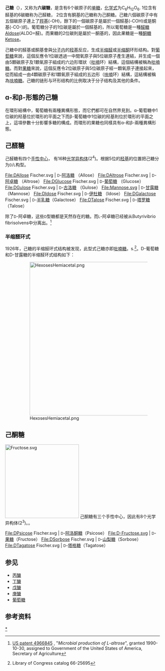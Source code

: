 {{noteTA
|G1=Lifesciences
}}
'''己糖'''（{{lang-en|Hexose}}），又称为'''六碳糖'''，是含有6个碳原子的[[单糖|单糖]]，[[化学式|化学式]]为C<sub>6</sub>H<sub>12</sub>O<sub>6</sub>. 1位含有醛基的6碳糖称为己醛糖， 2位含有酮基的己糖称为己酮糖。己糖六個碳原子中有五個碳原子連上了[[羥基|羥基]](-OH)，餘下的一個碳原子是屬於一個醛基(-COH)或是酮基(-CO-)的。葡萄糖分子的1位碳是屬於一個醛基的，所以葡萄糖是一種[[醛糖|醛糖]]Aldose(ALDO=醛)。而果糖的2位碳則是屬於一酮基的，因此果糖是一種[[酮糖|酮糖]]Ketose。

己糖中的醛基或酮基會與[[分子内|分子内]]的[[羟基|羟基]]反应，生成[[半缩醛|半缩醛]]或[[半缩酮|半缩酮]]环形结构。對[[葡萄糖|葡萄糖]]來說，這個反應令1位碳透過一中間氧原子與5位碳原子產生連結，并生成一個由5顆碳原子及1顆氧原子組成的六边形環狀（[[吡喃|吡喃]]环）結構，這個結構被稱為[[吡喃糖|吡喃糖]]。而對[[果糖|果糖]]來說，這個反應令2位碳原子與5位碳原子經一顆氧原子連接起來，從而組成一由4顆碳原子和1顆氧原子組成的五边形（[[呋喃|呋喃]]环）結構，這結構被稱為[[呋喃糖|呋喃糖]]。己糖的链形与环形结构的比例取决于分子结构及其他的条件。

==ɑ-和β-形態的己糖==
在環形結構中，葡萄糖有兩種異構形態，而它們都可在自然界見到。ɑ-葡萄糖中1位碳的羟基位於環形的平面之下而β-葡萄糖中1位碳的羟基則位於環形的平面之上，這項參數十分影響多糖的構成。而環形的果糖也同樣具有ɑ-和β-兩種異構形態。

==己醛糖==
己醛糖有四个[[手性中心|手性中心]]， 有16种[[光学异构体|光学异构体]](2<sup>4</sup>)。根据5位的[[羟基|羟基]]的位置把己糖分为<small>D</small>/<small>L</small>构型。
<gallery>
File:DAllose Fischer.svg | <small>D</small>-[[阿洛糖|阿洛糖]] （Allose）
File:DAltrose Fischer.svg | <small>D</small>-[[阿卓糖|阿卓糖]] （Altrose）
File:DGlucose Fischer.svg | <small>D</small>-[[葡萄糖|葡萄糖]] （Glucose）
File:DGulose Fischer.svg | <small>D</small>-[[古洛糖|古洛糖]] （Gulose）
File:Mannose.svg | <small>D</small>-[[甘露糖|甘露糖]]（Mannose）
File:DIdose Fischer.svg | <small>D</small>-[[伊杜糖|伊杜糖]] （Idose）
File:DGalactose Fischer.svg | <small>D</small>-[[半乳糖|半乳糖]]（Galactose）
File:DTalose Fischer.svg | <small>D</small>-[[塔罗糖|塔罗糖]]（Talose）
</gallery>

除了<small>D</small>-阿卓糖，这些<small>D</small>型糖都是天然存在的糖。而<small>L</small>-阿卓糖已经被从Butyrivibrio fibrisolvens中分离出。<ref>[http://v3.espacenet.com/textdoc?DB=EPODOC&IDX=US4966845 US patent 4966845] {{Wayback|url=http://v3.espacenet.com/textdoc?DB=EPODOC&IDX=US4966845 |date=20080416123503 }}, "''Microbial production of L-altrose''", granted 1990-10-30, assigned to Government of the United States of America, Secretary of Agriculture</ref>

===半缩醛环式===
1926年，己糖的半缩醛环式结构被发现，此型式己糖亦即[[吡喃糖|吡喃糖]]。s.<ref name="m_b">{{cite book|author=Morrison, Robert Thornton and Boyd, Robert Neilson|title=Organic Chemistry|edition=2nd|publisher=Allyn and Bacon}} Library of Congress catalog 66-25695</ref>。D-葡萄糖和D-甘露糖的半缩醛环式结构如下：

:[[File:HexosesHemiacetal.png|500px]]

==己酮糖==
[[File:Fructose.svg|240px]] 己酮糖有三个手性中心，因此有8个光学异构体(2<sup>3</sup>)。{{fact|据目前所知，其中仅有3个<small>D</small>型糖和1个L型糖是自然存在的|time=2008-10-23T22:37:12+00:00}}。

<gallery>
File:DPsicose Fischer.svg | <small>D</small>-[[阿洛酮糖|阿洛酮糖]]（Psicose）
File:D-Fructose.svg | <small>D</small>-[[果糖|果糖]]（Fructose）
File:DSorbose Fischer.svg | <small>D</small>-[[山梨糖|山梨糖]]（Sorbose）
File:DTagatose Fischer.svg | <small>D</small>-[[塔格糖|塔格糖]]（Tagatose）
</gallery>

==参见==
* [[丙醣|丙醣]]
* [[丁醣|丁醣]]
* [[戊醣|戊醣]]
* [[庚醣|庚醣]]
* [[葡萄糖|葡萄糖]]

==参考资料==
{{reflist}}

{{糖类}}

[[Category:己糖|*]]